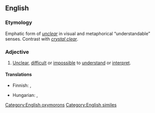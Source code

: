 ==English==

===Etymology===
Emphatic form of ''[[unclear]]'' in visual and metaphorical “understandable” senses. Contrast with ''[[crystal clear]]''.

===Adjective===
{{en-adj|-}}

# {{lb|en|simile}} [[unclear|Unclear]], [[difficult]] or [[impossible]] to [[understand]] or [[interpret]].

====Translations====
{{trans-top|unclear}}
* Finnish: {{t+|fi|samea}}, {{t|fi|läpinäkymätön}}
{{trans-mid}}
* Hungarian: {{t|hu|világos, mint a vakablak}}, {{t|hu|se füle, se farka}}
{{trans-bottom}}

[[Category:English oxymorons]]
[[Category:English similes]]